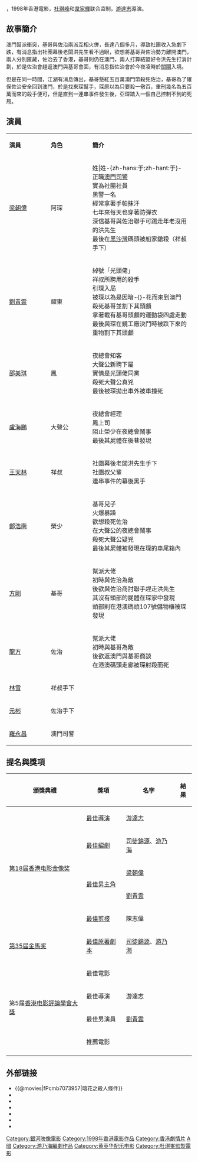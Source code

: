 {{noteTA
|T=zh-cn:暗花;zh-tw:暗花之殺人條件;zh-hk:暗花;
|1=zh-cn:暗花;zh-tw:暗花之殺人條件;zh-hk:暗花;}}
{{infobox film
| name               = 暗花
| original_name      = ''{{lang|en|The Longest Nite}}''
| image              = The Longest Nite.jpg
| director           = 游達志
| producer           = [[杜琪峰|杜琪峰]]、[[韋家輝|韋家輝]]
| producer_2         = 禤志傑、倪順才<br />夏澤信、周德華
| writer             = [[司徒錦源|司徒錦源]]<br />[[游乃海|游乃海]]
| starring           = [[梁朝偉|梁朝偉]]、[[劉青雲|劉青雲]]、[[邵美琪|邵美琪]]
| music              = [[黃英華|黃英華]]
| cinematography     = [[高照林|高照林]] (HKSC)
| editing            = [[陳志偉|陳志偉]] (HKSE)
| production_company = 新影城（香港）有限公司<br />[[銀河映像|銀河映像（香港）有限公司]]
| distributor        = {{flagicon|HKG}} 新影城（香港）有限公司
| released           = {{HKG}}：{{film date|1998|1|1}}
| runtime            = 81分鐘
| country            = {{香港電影產地}}
| language           = 粵語
| imdb_id            = tt0168043
| rate               = {{HK}}：II B
| gross              = HK $9,562,090.00
| cn_name            = 暗花
| hk_name            = 暗花
| tw_name            = 暗花之殺人條件
}}
{{engname|《暗花》|''The Longest Nite''}}，1998年香港電影，[[杜琪峰|杜琪峰]]和[[韋家輝|韋家輝]]联合监制，[[游達志|游達志]]導演。

==故事簡介==
澳門幫派衝突，基哥與佐治兩派互相火併，長達八個多月，導致社團收入急劇下跌，有消息指出社團幕後老闆洪先生看不過眼，欲想將基哥與佐治勢力離開澳門，兩人分別匿藏，佐治去了香港，基哥則仍在澳門，兩人打算結盟好令洪先生打消計劃，於是佐治會趕返澳門與基哥會面，有消息指佐治會於今夜凌時於[[關閘|關閘]]入境。

但是在同一時間，江湖有消息傳出，基哥懸紅五百萬澳門幣殺死佐治，基哥為了確保佐治安全回到澳門，於是找來琛幫手，琛原以為只要殺一儆百，重刑幾名為五百萬而來的殺手便可，但是直到一連串事件發生後，亞琛踏入一個自己控制不到的死局。

==演員==
{|class="wikitable" width="60%"
|- style="background:cornflowerblue; color:white" align=center
|style="width:6%"|'''演員'''||style="width:6%"|'''角色'''||style="width:15%"|'''簡介'''
|-
|[[梁朝偉|梁朝偉]]||阿琛||姓|姓-{zh-hans:于;zh-hant:于}-<br/>正職[[澳門司法警察局|澳門司警]]<br/>實為社團社員<br/>黑警一名<br/>經常拿著手帕抹汗<br/>七年來每天也穿著防彈衣<br/>深信基哥與佐治聯手可踢走年老沒用的洪先生<br/>最後在[[黑沙灣|黑沙灣]]碼頭被船家鎗殺（祥叔手下）
|-
|[[劉青雲|劉青雲]]||耀東||綽號「光頭佬」<br/>祥叔所聘用的殺手<br/>引琛入局<br/>被琛以為是因暗-{}-花而來到澳門<br/>殺死基哥並割下其頭顱<br/>拿著載有基哥頭顱的運動袋四處走動<br/>最後與琛在鏡工廠決鬥時被跌下來的重物割下其頭顱
|-
|[[邵美琪|邵美琪]]||鳳||夜總會知客<br/>大聲公新聘下屬<br/>實情是光頭佬同黨<br/>殺死大聲公真兇<br/>最後被琛拋出車外被車撞死 
|-
|[[盧海鵬|盧海鵬]]||大聲公||夜總會經理<br/>鳳上司<br/>阻止榮少在夜總會鬧事<br/>最後其屍體在後巷發現
|-
|[[王天林|王天林]]||祥叔||社團幕後老闆洪先生手下<br/>社團叔父輩<br/>連串事件的幕後黑手
|-
|[[鄭浩南|鄭浩南]]||榮少||基哥兒子<br/>火爆暴躁<br/>欲想殺死佐治<br/>在大聲公的夜總會鬧事<br/>殺死大聲公疑兇<br/>最後其屍體被發現在琛的車尾箱內
|-
|[[方剛_(演員)|方剛]]||基哥||幫派大佬<br/>初時與佐治為敵<br/>後欲與佐治商討聯手趕走洪先生<br/>其沒有頭部的屍體在琛家中發現<br/>頭部則在港澳碼頭107號儲物櫃被琛發現
|-
|[[龍方|龍方]]||佐治||幫派大佬<br/>初時與基哥為敵<br/>後欲返澳門與基哥商談<br/>在港澳碼頭走廊被琛射殺而死
|-
|[[林雪|林雪]]||祥叔手下||
|-
|[[元彬|元彬]]||佐治手下||
|-
|[[羅永昌|羅永昌]]||澳門司警||
|}
==提名與獎項==
{|class="wikitable"
!頒獎典禮!!獎項!!名字!!結果
|-
|rowspan=5|[[第18届香港电影金像奖|第18届香港电影金像奖]]
|[[香港电影金像奖最佳導演|最佳導演]]
|[[游達志|游達志]]
|{{nom}}
|-
|[[香港电影金像奖最佳編劇|最佳編劇]]
|[[司徒錦源|司徒錦源]]、[[游乃海|游乃海]]
|{{nom}}
|-
|rowspan=2|[[香港电影金像奖最佳男主角|最佳男主角]]
|[[梁朝偉|梁朝偉]]
|{{nom}}
|-
|[[劉青雲|劉青雲]]
|{{nom}}
|-
|[[香港电影金像奖最佳剪接|最佳剪接]]
|陳志偉
|{{nom}}
|-
|[[第35届金馬奖|第35届金馬奖]]||[[金馬獎最佳原著劇本|最佳原著劇本]]||[[司徒錦源|司徒錦源]]、[[游乃海|游乃海]]||{{nom}}
|-
|rowspan=4|第5届[[香港电影評論學會大獎|香港电影評論學會大獎]]
|最佳電影
|
|{{nom}}
|-
|最佳導演
|游達志
|{{nom}}
|-
|最佳男演員
|[[劉青雲|劉青雲]]
|{{nom}}
|-
|推薦電影
|
|{{won}}
|-
|}

== 外部链接 ==
*{{@movies|fPcmb7073957|暗花之殺人條件}}
*{{douban|title=暗花}}
*{{Mtime|10145|暗花}}
*{{Amg movie|161640|暗花}}
*{{rotten-tomatoes|longest_nite|暗花}}
*{{hkmdb title|8327|暗花}}
*{{imdb title|0168043|暗花}}
{{劉青雲}}
{{梁朝偉}}
{{杜琪峰}}
[[Category:銀河映像電影|Category:銀河映像電影]]
[[Category:1998年香港電影作品|Category:1998年香港電影作品]]
[[Category:香港劇情片|Category:香港劇情片]]
[[Category:澳門背景电影|A暗]]
[[Category:游乃海編劇作品|Category:游乃海編劇作品]]
[[Category:黄英华配乐电影|Category:黄英华配乐电影]]
[[Category:杜琪峯監製電影|Category:杜琪峯監製電影]]